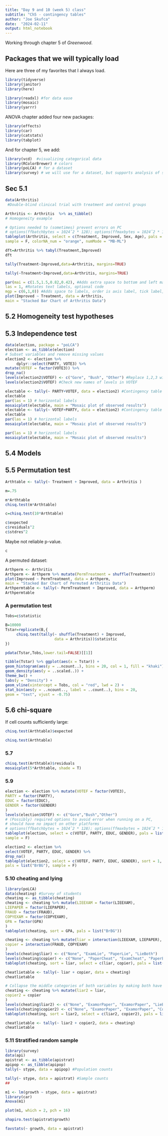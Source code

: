 ```yaml
---
title: "Day 9 and 10 (week 5) class"
subtitle: "Ch5 - contingency tables"
author: "Joe Skufca"
date:  "2024-02-11"
output: html_notebook
---
```


Working through chapter 5 of *Greenwood*.

## Packages that we will typically load


Here are three of my favorites that I always load.

```r
library(tidyverse)
library(janitor)
library(here)

library(readxl) #for data ease
library(mosaic)
library(yarrr)
```
ANOVA chapter added four new packages:
```r
library(effects)
library(car)
library(catstats)
library(tabplot)
```

And for chapter 5, we add:

```r
library(vcd)  #visualizing categorical data
library(RColorBrewer) # colors
library(poLCA) # for a dataset
library(survey) # we will use for a dataset, but supports analysis of survey data
```

## Sec 5.1

```r
data(Arthritis)
 #Double-blind clinical trial with treatment and control groups

Arthritis <- Arthritis  %>% as_tibble()
# Homogeneity example

# Options needed to (sometimes) prevent errors on PC
# options(ffbatchbytes = 1024ˆ2 * 128); options(ffmaxbytes = 1024ˆ2 * 128 * 32)
tableplot(Arthritis, select = c(Treatment, Improved, Sex, Age), pals = list("BrBG"),
sample = F, colorNA_num = "orange", numMode = "MB-ML")
```

```r
dft=Arthritis %>% tabyl(Treatment,Improved)
dft
```

```r
tally(Treatment~Improved,data=Arthritis, margins=TRUE)
```
```r
tally(~Treatment+Improved,data=Arthritis, margins=TRUE)
```

```r
par(mai = c(1.5,1.5,0.82,0.42), #Adds extra space to bottom and left margin,
las = 1, #Rotates text labels, optional code
mgp = c(6,1,0)) #Adds space to labels, order is axis label, tick label, tick mark
plot(Improved ~ Treatment, data = Arthritis,
main = "Stacked Bar Chart of Arthritis Data")
```

## 5.2 Homogeneity test hypotheses

## 5.3 Independence test

```r
data(election, package = "poLCA")
election <- as_tibble(election) 
# Subset variables and remove missing values
election2 <- election %>% 
     dplyr::select(PARTY, VOTE3) %>%
mutate(VOTEF = factor(VOTE3)) %>%
drop_na()
levels(election2$VOTEF) <- c("Gore", "Bush", "Other") #Replace 1,2,3 with meaningful names
levels(election2$VOTEF) #Check new names of levels in VOTEF
```

```r
electable <- tally(~ PARTY+VOTEF, data = election2) #Contingency table
electable
par(las = 1) # horizontal labels
mosaicplot(electable, main = "Mosaic plot of observed results")
electable <- tally(~ VOTEF+PARTY, data = election2) #Contingency table
electable
par(las = 1) # horizontal labels
mosaicplot(electable, main = "Mosaic plot of observed results")
```

```r
par(las = 1) # horizontal labels
mosaicplot(electable, main = "Mosaic plot of observed results")
```

## 5.4 Models

## 5.5  Permutation test

```r
Arthtable <- tally(~ Treatment + Improved, data = Arthritis )

m=.75

m*Arthtable
chisq.test(m*Arthtable)
```

```r
c=chisq.test(10*Arthtable)
```

```r
c$expected
c$residuals^2
c$stdres^2
```

Maybe not reliable p-value.

```r
c
```
A permuted dataset:

```r
Arthperm <- Arthritis
Arthperm <- Arthperm %>% mutate(PermTreatment = shuffle(Treatment))
plot(Improved ~ PermTreatment, data = Arthperm,
main = "Stacked Bar Chart of Permuted Arthritis Data")
Arthpermtable <- tally(~ PermTreatment + Improved, data = Arthperm)
Arthpermtable
```
### A permutation test

```r
Tobs=c$statistic
```


```r
B=10000
Tstar=replicate(B,{
     chisq.test(tally(~ shuffle(Treatment) + Improved,
                      data = Arthritis))$statistic
})

pdata(Tstar,Tobs,lower.tail=FALSE)[[1]]


```

```r
tibble(Tstar) %>% ggplot(aes(x = Tstar)) +
geom_histogram(aes(y = ..ncount..), bins = 20, col = 1, fill = "khaki") +
geom_density(aes(y = ..scaled..)) +
theme_bw() +
labs(y = "Density") +
geom_vline(xintercept = Tobs, col = "red", lwd = 2) +
stat_bin(aes(y = ..ncount.., label = ..count..), bins = 20,
geom = "text", vjust = -0.75)
```

## 5.6 chi-square

If cell counts sufficiently large:

```r
chisq.test(Arthtable)$expected
```

```r
chisq.test(Arthtable)
```

### 5.7

```r
chisq.test(Arthtable)$residuals
mosaicplot(5*Arthtable, shade = T)
```

### 5.9


```r
election <- election %>% mutate(VOTEF = factor(VOTE3),
PARTY = factor(PARTY),
EDUC = factor(EDUC),
GENDER = factor(GENDER)
)
levels(election$VOTEF) <- c("Gore","Bush","Other")
# (Possibly) required options to avoid error when running on a PC,
# should have no impact on other platforms
# options(ffbatchbytes = 1024ˆ2 * 128); options(ffmaxbytes = 1024ˆ2 * 128 * 32)
tableplot(election, select = c(VOTEF, PARTY, EDUC, GENDER), pals = list("BrBG"),
sample = F)
```



```r
election2 <- election %>%
select(VOTEF, PARTY, EDUC, GENDER) %>%
drop_na()
tableplot(election2, select = c(VOTEF, PARTY, EDUC, GENDER), sort = 1,
pals = list("BrBG"), sample = F)
```

### 5.10 cheating and lying

```r
library(poLCA)
data(cheating) #Survey of students
cheating <- as_tibble(cheating)
cheating <- cheating %>% mutate(LIEEXAM = factor(LIEEXAM),
LIEPAPER = factor(LIEPAPER),
FRAUD = factor(FRAUD),
COPYEXAM = factor(COPYEXAM),
GPA = factor(GPA)
)
tableplot(cheating, sort = GPA, pals = list("BrBG"))
```

```r
cheating <- cheating %>% mutate(liar = interaction(LIEEXAM, LIEPAPER),
copier = interaction(FRAUD, COPYEXAM)
)
levels(cheating$liar) <- c("None", "ExamLie", "PaperLie", "LieBoth")
levels(cheating$copier) <- c("None", "PaperCheat", "ExamCheat", "PaperExamCheat")
tableplot(cheating, sort = liar, select = c(liar, copier), pals = list("BrBG"))
```

```r
cheatlietable <- tally(~ liar + copier, data = cheating)
cheatlietable
```

```r
# Collapse the middle categories of both variables by making both have the same level name:
cheating <- cheating %>% mutate(liar2 = liar,
copier2 = copier
)
levels(cheating$liar2) <- c("None", "ExamorPaper", "ExamorPaper", "LieBoth")
levels(cheating$copier2) <- c("None", "ExamorPaper", "ExamorPaper", "CopyBoth")
tableplot(cheating, sort = liar2, select = c(liar2, copier2), pals = list("BrBG"))
```





```r
cheatlietable <- tally(~ liar2 + copier2, data = cheating)
cheatlietable
```

### 5.11 Stratified random sample

```r
library(survey)
data(api)
apistrat <- as_tibble(apistrat)
apipop <- as_tibble(apipop)
tally(~ stype, data = apipop) #Population counts
```

```r
tally(~ stype, data = apistrat) #Sample counts
##
```

```r
m1 <- lm(growth ~ stype, data = apistrat)
library(car)
Anova(m1)
```

```r
plot(m1, which = 2, pch = 16)
```

```r
shapiro.test(apistrat$growth)
```

```r
favstats(~ growth, data = apistrat)
```


